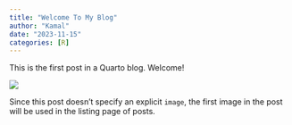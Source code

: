 ```yaml
---
title: "Welcome To My Blog"
author: "Kamal"
date: "2023-11-15"
categories: [R]
---
```


This is the first post in a Quarto blog. Welcome!

![](thumbnail.jpg)

Since this post doesn't specify an explicit `image`, the first image in the post will be used in the listing page of posts.
